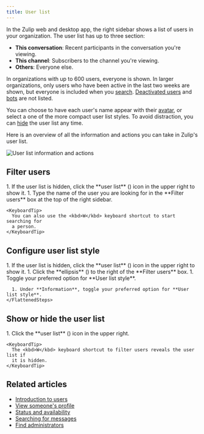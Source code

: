 ```yaml
---
title: User list
---
```



In the Zulip web and desktop app, the right sidebar shows a list of users in
your organization. The user list has up to three section:

* **This conversation**: Recent participants in the conversation you're viewing.
* **This channel**: Subscribers to the channel you're viewing.
* **Others**: Everyone else.

In organizations with up to 600 users, everyone is shown. In larger
organizations, only users who have been active in the last two weeks are shown,
but everyone is included when you [search](#filter-users).
[Deactivated users](/help/deactivate-or-reactivate-a-user) and
[bots](/help/bots-overview) are not listed.

You can choose to have each user's name appear with their
[avatar](/help/change-your-profile-picture), or select a one of the more compact
user list styles. To avoid distraction, you can
[hide](#show-or-hide-the-user-list) the user list any time.

Here is an overview of all the information and actions you can take in Zulip's
user list.

![User list information and actions](../../../../static/images/help/user-list-actions.png)

## Filter users

<Tabs>
  <TabItem label="Desktop/Web">
    <Steps>
      1. If the user list is hidden, click the **user list** (<UserListIcon />) icon in the upper right to show it.
      1. Type the name of the user you are looking for in the **Filter users** box at
         the top of the right sidebar.
    </Steps>

    <KeyboardTip>
      You can also use the <kbd>W</kbd> keyboard shortcut to start searching for
      a person.
    </KeyboardTip>
  </TabItem>
</Tabs>

## Configure user list style

<Tabs>
  <TabItem label="Via right sidebar">
    <Steps>
      1. If the user list is hidden, click the **user list** (<UserListIcon />) icon in the upper right to show it.
      1. Click the **ellipsis** (<MoreVerticalIcon />)
         to the right of the **Filter users** box.
      1. Toggle your preferred option for **User list style**.
    </Steps>
  </TabItem>

  <TabItem label="Via personal settings">
    <FlattenedSteps>
      <NavigationSteps target="settings/preferences" />

      1. Under **Information**, toggle your preferred option for **User list style**.
    </FlattenedSteps>
  </TabItem>
</Tabs>

## Show or hide the user list

<Tabs>
  <TabItem label="Desktop/Web">
    <Steps>
      1. Click the **user list** (<UserListIcon />)
         icon in the upper right.
    </Steps>

    <KeyboardTip>
      The <kbd>W</kbd> keyboard shortcut to filter users reveals the user list if
      it is hidden.
    </KeyboardTip>
  </TabItem>
</Tabs>

## Related articles

* [Introduction to users](/help/introduction-to-users)
* [View someone's profile](/help/view-someones-profile)
* [Status and availability](/help/status-and-availability)
* [Searching for messages](/help/search-for-messages)
* [Find administrators](/help/find-administrators)
